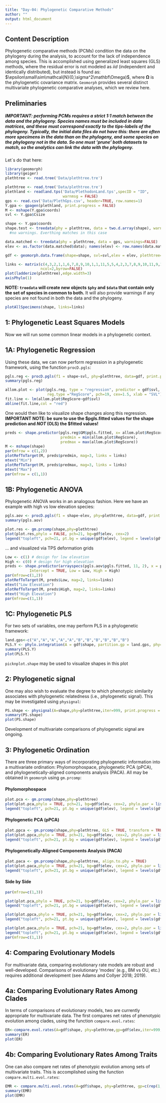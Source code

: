 ```yaml
---
title: "Day-04: Phylogenetic Comparative Methods"
author: ""
output: html_document
---
```


## **Content Description**

Phylogenetic comparative methods (PCMs) condition the data on the phylogeny during the analysis, to account for the lack of independence among species. This is accomplished using generalized least squares (GLS) methods, where the residual error is not modeled as *iid* (independent and identically distributed), but instead is found as: $\epsilon\small\sim\mathcal{N}(0,\sigma^2\mathbf\Omega)$, where $\mathbf\Omega$ is the phylogenetic covariance matrix. `Geomorph` provides several distinct multivariate phylogenetic comparative analyses, which we review here. 

## **Preliminaries**

##### **IMPORTANT: performing PCMs requires a strict 1:1 match between the data and the phylogeny. Species names must be included in data matrices, and these must correspond exactly to the tips-labels of the phylogeny. Typically, the initial data files do not have this: there are often more specimens in the data than on the phylogeny, and some species on the phylogeny not in the data. So one must 'prune' both datasets to match, so the analytics can link the data with the phylogeny.**

Let´s do that here: 

```r
library(geomorph)
library(geiger)
plethtree <- read.tree('Data/plethtree.tre')

plethtree <- read.tree('Data/plethtree.tre')
plethland <- readland.tps('Data/PlethodonLand.tps',specID = "ID",
                          warnmsg = FALSE)
gps <- read.csv('Data/PlethGps.csv', header=TRUE, row.names=1)
Y.gpa <- gpagen(plethland, print.progress = FALSE)
M <- mshape(Y.gpa$coords)
svl <- Y.gpa$Csize

shape <- Y.gpa$coords
shape.test <- treedata(phy = plethtree, data = two.d.array(shape), warnings = TRUE)
  #no warnings. Everthing matches in this case

data.matched <- treedata(phy = plethtree, data = gps, warnings=FALSE)
elev <- as.factor(data.matched$data); names(elev) <- row.names(data.matched$data)

gdf <- geomorph.data.frame(shape=shape, svl=svl,elev = elev, plethtree=plethtree)

links <- matrix(c(4,3,2,1,1,6,7,8,9,10,1,1,11,5,5,4,2,3,7,8,9,10,11,9,10,1),
                ncol=2,byrow=FALSE)
plot(ladderize(plethtree),edge.width=3)
axisPhylo(1)
```

**NOTE: `treedata` will create new objects `$phy` and `$data` that contain only the set of species in common to both.**  It will also provide warnings if any species are not found in both the data and the phylogeny.

```r
plotAllSpecimens(shape, links=links)
```


## **1: Phylogenetic Least Squares Models**

Now we will run some common linear models in a phylogenetic context. 

## **1A: Phylogenetic Regression**

Using these data, we can now perform regression in a phylogenetic framework, using the function `procD.pgls`:

```r
pgls.reg <- procD.pgls(f1 = shape~svl, phy=plethtree, data=gdf, print.progress = FALSE)
summary(pgls.reg)

allom.plot <- plot(pgls.reg, type = "regression", predictor = gdf$svl,
                   reg.type ="RegScore", pch=19, cex=1.5, xlab = "SVL") # make sure to have a predictor 
fit.line <- lm(allom.plot$RegScore~gdf$svl)
abline(fit.line,col = "red")

```

One would then like to visualize shape changes along this regression. **IMPORTANT NOTE: be sure to use the $pgls.fitted values for the shape prediction and *NOT* (OLS) the $fitted values!** 

```r
preds <- shape.predictor(pgls.reg$GM$pgls.fitted, x= allom.plot$RegScore, Intercept = FALSE, 
                         predmin = min(allom.plot$RegScore), 
                         predmax = max(allom.plot$RegScore)) 
M <- mshape(shape)
par(mfrow = c(1,2))
plotRefToTarget(M, preds$predmin, mag=3, links = links)
mtext("Min")
plotRefToTarget(M, preds$predmax, mag=3, links = links)
mtext("Max")
par(mfrow = c(1,1))
```

## **1B: Phylogenetic ANOVA**

Phylogenetic ANOVA works in an analogous fashion. Here we have an example with high vs low elevation species:

```r
pgls.aov <- procD.pgls(f1 = shape~elev, phy=plethtree, data=gdf, print.progress = FALSE)
summary(pgls.aov)

plot.res <- gm.prcomp(shape,phy=plethtree)
plot(plot.res,phylo = FALSE, pch=21, bg=gdf$elev, cex=2)
legend("topleft", pch=21, pt.bg = unique(gdf$elev), legend = levels(gdf$elev))

```

... and visualized via TPS deformation grids

```r
Low <- c(1) # design for low elevation
High <- c(0) # design for high elevation
preds <- shape.predictor(arrayspecs(pgls.aov$pgls.fitted, 11, 2), x = pgls.aov$X[,-1],
           Intercept = TRUE, Low = Low, High = High)   
par(mfrow=c(1,2)) 
plotRefToTarget(M, preds$Low, mag=2, links=links)
mtext("Low Elevation")
plotRefToTarget(M, preds$High, mag=2, links=links)
mtext("High Elevation")
par(mfrow=c(1,1)) 
```

## **1C: Phylogenetic PLS**

For two sets of variables, one may perform PLS in a phylogenetic framework:

```r
land.gps<-c("A","A","A","A","A","B","B","B","B","B","B")
PLS.Y <- phylo.integration(A = gdf$shape, partition.gp = land.gps, phy= plethtree, print.progress = FALSE)
summary(PLS.Y)
plot(PLS.Y)
```

`picknplot.shape` may be used to visualize shapes in this plot

## **2: Phylogenetic signal**

One may also wish to evaluate the degree to which phenotypic similarity associates with phylogenetic relatedness (i.e., phylogenetic signal). This may be investigated using `physignal`:

```r
PS.shape <- physignal(A=shape,phy=plethtree,iter=999, print.progress = FALSE)
summary(PS.shape)
plot(PS.shape)
```

Development of multivariate comparisons of phylogenetic signal are ongoing. 

## **3: Phylogenetic Ordination**

There are three primary ways of incorporating phylogenetic information into a multivariate ordination: Phylomorphospace, phylogenetic PCA (pPCA), and phylogenetically-aligned components analysis (PACA).  All may be obtained in `geomorph` using `gm.prcomp`:

#### Phylomorphospace

```r
plot.pca <- gm.prcomp(shape,phy=plethtree)
plot(plot.pca,phylo = TRUE, pch=21, bg=gdf$elev, cex=2, phylo.par = list(tip.labels = FALSE, node.labels = FALSE) )
legend("topleft", pch=21, pt.bg = unique(gdf$elev), legend = levels(gdf$elev))
```

#### Phylogenetic PCA (pPCA)
```r
plot.ppca <- gm.prcomp(shape,phy=plethtree, GLS = TRUE, transform = TRUE)
plot(plot.ppca,phylo = TRUE, pch=21, bg=gdf$elev, cex=2, phylo.par = list(tip.labels = FALSE, node.labels = FALSE) )
legend("topleft", pch=21, pt.bg = unique(gdf$elev), legend = levels(gdf$elev))
```

#### Phylogenetically-Aligned Components Analysis (PACA)
```r
plot.paca <- gm.prcomp(shape,phy=plethtree, align.to.phy = TRUE)
plot(plot.paca,phylo = TRUE, pch=21, bg=gdf$elev, cex=2, phylo.par = list(tip.labels = FALSE, node.labels = FALSE) )
legend("topleft", pch=21, pt.bg = unique(gdf$elev), legend = levels(gdf$elev))
```

#### Side by Side

```r
par(mfrow=c(1,3))

plot(plot.pca,phylo = TRUE, pch=21, bg=gdf$elev, cex=2, phylo.par = list(tip.labels = FALSE, node.labels = FALSE), main = "Phylomorphospace" )
legend("topleft", pch=21, pt.bg = unique(gdf$elev), legend = levels(gdf$elev))

plot(plot.ppca,phylo = TRUE, pch=21, bg=gdf$elev, cex=2, phylo.par = list(tip.labels = FALSE, node.labels = FALSE), main = "pPCA" )
legend("topleft", pch=21, pt.bg = unique(gdf$elev), legend = levels(gdf$elev))

plot(plot.paca,phylo = TRUE, pch=21, bg=gdf$elev, cex=2, phylo.par = list(tip.labels = FALSE, node.labels = FALSE), main = "PACA" )
legend("topleft", pch=21, pt.bg = unique(gdf$elev), legend = levels(gdf$elev))
par(mfrow=c(1,1))
```

## **4: Comparing Evolutionary Models**

For multivariate data, comparing evolutionary rate models are robust and well-developed. Comparisons of evolutionary 'modes' (e.g., BM vs OU, etc.) requires additional development (see Adams and Collyer 2018; 2019).

## **4a: Comparing Evolutionary Rates Among Clades**

In terms of comparisons of evolutionary models, two are currently appropriate for multivariate data. The first compares net rates of phenotypic evolution among clades, using the function `compare.evol.rates`:

```r
ER<-compare.evol.rates(A=gdf$shape, phy=plethtree,gp=gdf$elev,iter=999, method = 'permutation',print.progress = FALSE)
summary(ER)
plot(ER)
```

## **4b: Comparing Evolutionary Rates Among Traits**

One can also compare net rates of phenotypic evolution among sets of multivariate traits. This is accomplished using the function `compare.multi.evol.rates`:

```r
EMR <- compare.multi.evol.rates(A=gdf$shape, phy=plethtree, gp=c(rep(1,5),rep(2,6)), print.progress = FALSE)
summary(EMR)
plot(EMR)
```
